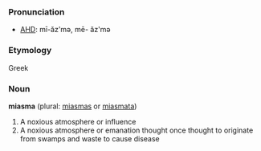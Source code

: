 ===Pronunciation===
*[[w:AHD|AHD]]: mī-ăz'mə, mē- ăz'mə

===Etymology===
Greek

===Noun===
'''miasma''' (plural: [[miasmas]] or [[miasmata]])
# A noxious atmosphere or influence
# A noxious atmosphere or emanation thought once thought to originate from swamps and waste to cause disease